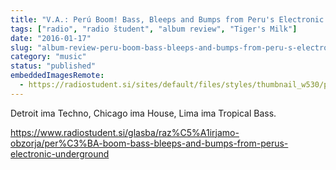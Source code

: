 ```yaml
---
title: "V.A.: Perú Boom! Bass, Bleeps and Bumps from Peru's Electronic Underground"
tags: ["radio", "radio študent", "album review", "Tiger's Milk"]
date: "2016-01-17"
slug: "album-review-peru-boom-bass-bleeps-and-bumps-from-peru-s-electronic-underground"
category: "music"
status: "published"
embeddedImagesRemote:
  - https://radiostudent.si/sites/default/files/styles/thumbnail_w530/public/slike/2016-01-17-per%C3%BA-boom-bass-bleeps-and-bumps-from-perus-electronic-underground-51085.jpg
---
```



Detroit ima Techno, Chicago ima House, Lima ima Tropical Bass.

<https://www.radiostudent.si/glasba/raz%C5%A1irjamo-obzorja/per%C3%BA-boom-bass-bleeps-and-bumps-from-perus-electronic-underground>

<div
  style={{
    gridArea: "1/1",
    position: "relative",
    placeItems: "center",
    display: "grid",
  }}
>
  <GatsbyImage
    style={{ marginTop: "2em" }}
    imgStyle={{ border: "3px dotted tomato" }}
    alt=""
    image={getImage(props.remoteImages[0])}
  />
</div>
